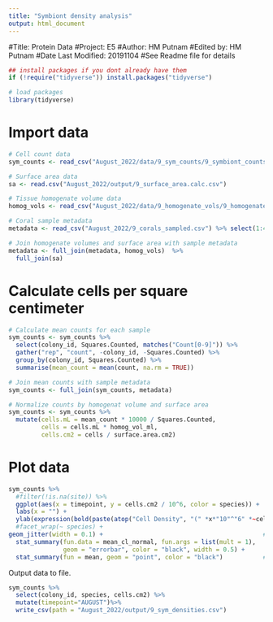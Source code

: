 ```yaml
---
title: "Symbiont density analysis"
output: html_document
---
```


#Title: Protein Data
#Project: E5
#Author: HM Putnam 
#Edited by: HM Putnam
#Date Last Modified: 20191104
#See Readme file for details

```r
## install packages if you dont already have them
if (!require("tidyverse")) install.packages("tidyverse")

# load packages
library(tidyverse)

```

# Import data
```r
# Cell count data
sym_counts <- read_csv("August_2022/data/9_sym_counts/9_symbiont_counts_data.csv")

# Surface area data
sa <- read.csv("August_2022/output/9_surface_area.calc.csv")

# Tissue homogenate volume data
homog_vols <- read_csv("August_2022/data/9_homogenate_vols/9_homogenate_vols.csv") %>% select(1:3)

# Coral sample metadata
metadata <- read_csv("August_2022/9_corals_sampled.csv") %>% select(1:4)

# Join homogenate volumes and surface area with sample metadata
metadata <- full_join(metadata, homog_vols)  %>%
  full_join(sa)

```

# Calculate cells per square centimeter
```r
# Calculate mean counts for each sample
sym_counts <- sym_counts %>%
  select(colony_id, Squares.Counted, matches("Count[0-9]")) %>%
  gather("rep", "count", -colony_id, -Squares.Counted) %>%
  group_by(colony_id, Squares.Counted) %>%
  summarise(mean_count = mean(count, na.rm = TRUE))

# Join mean counts with sample metadata
sym_counts <- full_join(sym_counts, metadata)

# Normalize counts by homogenat volume and surface area
sym_counts <- sym_counts %>%
  mutate(cells.mL = mean_count * 10000 / Squares.Counted,
         cells = cells.mL * homog_vol_ml,
         cells.cm2 = cells / surface.area.cm2)
```



# Plot data
```r
sym_counts %>%
  #filter(!is.na(site)) %>%
  ggplot(aes(x = timepoint, y = cells.cm2 / 10^6, color = species)) +
  labs(x = "") +
  ylab(expression(bold(paste(atop("Cell Density", "(" *x*"10"^"6" *~cells *~ cm^"-2"*")"))))) + #using quotations over numbers allow them to be bold
  #facet_wrap(~ species) +
geom_jitter(width = 0.1) +                                            # Plot all points
  stat_summary(fun.data = mean_cl_normal, fun.args = list(mult = 1),    # Plot standard error
               geom = "errorbar", color = "black", width = 0.5) +
  stat_summary(fun = mean, geom = "point", color = "black")           # Plot mean
```


Output data to file.  

```r
sym_counts %>%
  select(colony_id, species, cells.cm2) %>%
  mutate(timepoint="AUGUST")%>%
  write_csv(path = "August_2022/output/9_sym_densities.csv")


```
